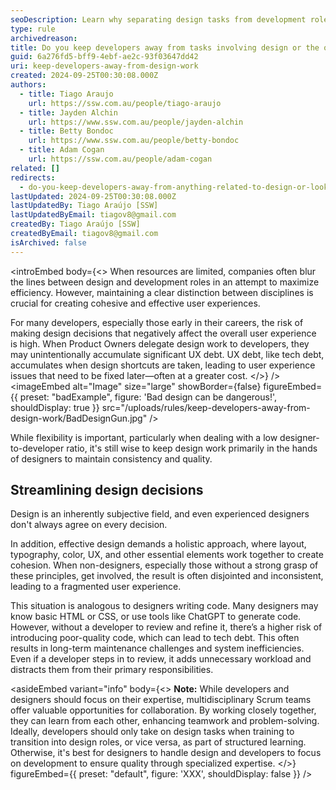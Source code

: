 ```yaml
---
seoDescription: Learn why separating design tasks from development roles is crucial for maintaining a unified product vision and avoiding costly UX Debt.
type: rule
archivedreason:
title: Do you keep developers away from tasks involving design or the overall look and feel?
guid: 6a276fd5-bff9-4ebf-ae2c-93f03647dd42
uri: keep-developers-away-from-design-work
created: 2024-09-25T00:30:08.000Z
authors:
  - title: Tiago Araujo
    url: https://ssw.com.au/people/tiago-araujo
  - title: Jayden Alchin
    url: https://www.ssw.com.au/people/jayden-alchin
  - title: Betty Bondoc
    url: https://www.ssw.com.au/people/betty-bondoc
  - title: Adam Cogan
    url: https://ssw.com.au/people/adam-cogan
related: []
redirects:
  - do-you-keep-developers-away-from-anything-related-to-design-or-look-and-feel
lastUpdated: 2024-09-25T00:30:08.000Z
lastUpdatedBy: Tiago Araújo [SSW]
lastUpdatedByEmail: tiagov8@gmail.com
createdBy: Tiago Araújo [SSW]
createdByEmail: tiagov8@gmail.com
isArchived: false
---
```


<introEmbed
  body={<>
When resources are limited, companies often blur the lines between design and development roles in an attempt to maximize efficiency. However, maintaining a clear distinction between disciplines is crucial for creating cohesive and effective user experiences.

For many developers, especially those early in their careers, the risk of making design decisions that negatively affect the overall user experience is high. When Product Owners delegate design work to developers, they may unintentionally accumulate significant UX debt. UX debt, like tech debt, accumulates when design shortcuts are taken, leading to user experience issues that need to be fixed later—often at a greater cost.
  </>}
/>
<imageEmbed
  alt="Image"
  size="large"
  showBorder={false}
  figureEmbed={{
    preset: "badExample",
    figure: 'Bad design can be dangerous!',
    shouldDisplay: true
  }}
  src="/uploads/rules/keep-developers-away-from-design-work/BadDesignGun.jpg"
/>

While flexibility is important, particularly when dealing with a low designer-to-developer ratio, it's still wise to keep design work primarily in the hands of designers to maintain consistency and quality.

## Streamlining design decisions

Design is an inherently subjective field, and even experienced designers don't always agree on every decision.

In addition, effective design demands a holistic approach, where layout, typography, color, UX, and other essential elements work together to create cohesion. When non-designers, especially those without a strong grasp of these principles, get involved, the result is often disjointed and inconsistent, leading to a fragmented user experience.

This situation is analogous to designers writing code. Many designers may know basic HTML or CSS, or use tools like ChatGPT to generate code. However, without a developer to review and refine it, there’s a higher risk of introducing poor-quality code, which can lead to tech debt. This often results in long-term maintenance challenges and system inefficiencies. Even if a developer steps in to review, it adds unnecessary workload and distracts them from their primary responsibilities.

<asideEmbed
  variant="info"
  body={<>
    **Note:** While developers and designers should focus on their expertise, multidisciplinary Scrum teams offer valuable opportunities for collaboration. By working closely together, they can learn from each other, enhancing teamwork and problem-solving. Ideally, developers should only take on design tasks when training to transition into design roles, or vice versa, as part of structured learning. Otherwise, it's best for designers to handle design and developers to focus on development to ensure quality through specialized expertise.
  </>}
  figureEmbed={{
    preset: "default",
    figure: 'XXX',
    shouldDisplay: false
  }}
/>
